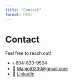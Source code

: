 ```yaml
---
title: "Contact"
format: html
---
```


# Contact

Feel free to reach out!

- 📞 604-830-9504  
- 📧 [Manjot0330@gmail.com](mailto:Manjot0330@gmail.com)  
- 🔗 [LinkedIn](https://www.linkedin.com/in/manjot03)  
